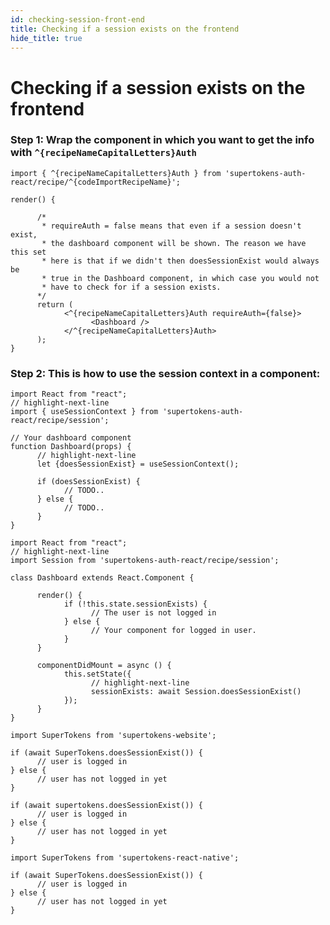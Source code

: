 ```yaml
---
id: checking-session-front-end
title: Checking if a session exists on the frontend
hide_title: true
---
```


<!-- COPY DOCS -->
<!-- ./thirdpartyemailpassword/common-customizations/sessions/checking-session-front-end.mdx -->

# Checking if a session exists on the frontend


<FrontendSDKTabs>
<TabItem value="reactjs">

<FrontendReactContextSubTabs>
<TabItem value="with-react-context">

### Step 1: Wrap the component in which you want to get the info with `^{recipeNameCapitalLetters}Auth`

```tsx
import { ^{recipeNameCapitalLetters}Auth } from 'supertokens-auth-react/recipe/^{codeImportRecipeName}';

render() {

      /*
       * requireAuth = false means that even if a session doesn't exist,
       * the dashboard component will be shown. The reason we have this set
       * here is that if we didn't then doesSessionExist would always be
       * true in the Dashboard component, in which case you would not 
       * have to check for if a session exists.
      */
      return (
            <^{recipeNameCapitalLetters}Auth requireAuth={false}>
                  <Dashboard />
            </^{recipeNameCapitalLetters}Auth>
      );
}
```

### Step 2: This is how to use the session context in a component:

```tsx
import React from "react";
// highlight-next-line
import { useSessionContext } from 'supertokens-auth-react/recipe/session'; 

// Your dashboard component
function Dashboard(props) {
      // highlight-next-line
      let {doesSessionExist} = useSessionContext();

      if (doesSessionExist) {
            // TODO..
      } else {
            // TODO..
      }
}
```

</TabItem>

<TabItem value="without-react-context">

```tsx
import React from "react";
// highlight-next-line
import Session from 'supertokens-auth-react/recipe/session'; 

class Dashboard extends React.Component {

      render() {
            if (!this.state.sessionExists) {
                  // The user is not logged in
            } else {
                  // Your component for logged in user.
            }
      }

      componentDidMount = async () {
            this.setState({
                  // highlight-next-line
                  sessionExists: await Session.doesSessionExist() 
            });
      }
}
```

</TabItem>
</FrontendReactContextSubTabs>
</TabItem>

<TabItem value="vanillajs">

<NpmOrScriptTabs>
<TabItem value="npm">

```tsx
import SuperTokens from 'supertokens-website';

if (await SuperTokens.doesSessionExist()) {
      // user is logged in
} else {
      // user has not logged in yet
}
```

</TabItem>
<TabItem value="script">

```tsx
if (await supertokens.doesSessionExist()) {
      // user is logged in
} else {
      // user has not logged in yet
}
```

</TabItem>
</NpmOrScriptTabs>

</TabItem>
<TabItem value="react-native">

```tsx
import SuperTokens from 'supertokens-react-native';

if (await SuperTokens.doesSessionExist()) {
      // user is logged in
} else {
      // user has not logged in yet
}
```
</TabItem>
</FrontendSDKTabs>
